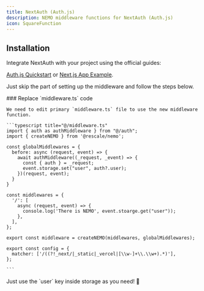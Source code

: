 ```yaml
---
title: NextAuth (Auth.js)
description: NEMO middleware functions for NextAuth (Auth.js)
icon: SquareFunction
---
```


## Installation

Integrate NextAuth with your project using the official guides:

[Auth.js Quickstart](https://authjs.dev/getting-started/installation?framework=Next.js) or [Next.js App Example](https://github.com/vercel/next.js/tree/canary/examples/auth).

Just skip the part of setting up the middleware and follow the steps below.

<Steps>

  <Step>
    ### Replace `middleware.ts` code

    We need to edit primary `middleware.ts` file to use the new middleware function.

    ```typescript title="@/middleware.ts"
    import { auth as authMiddleware } from "@/auth";
    import { createNEMO } from '@rescale/nemo';

    const globalMiddlewares = {
      before: async (request, event) => {
        await authMiddleware((_request, _event) => {
          const { auth } = _request;
          event.storage.set("user", auth?.user);
        })(request, event);
      }
    }

    const middlewares = {
      '/': [
        async (request, event) => {
          console.log('There is NEMO', event.stoarge.get("user"));
        },
      ],
    };

    export const middleware = createNEMO(middlewares, globalMiddlewares);

    export const config = {
      matcher: ['/((?!_next/|_static|_vercel|[\\w-]+\\.\\w+).*)'],
    };

    ```
  </Step>

  <Step>
    Just use the `user` key inside storage as you need! 🎉
  </Step>

</Steps>
